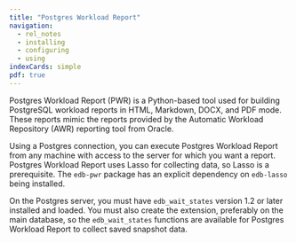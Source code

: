 ```yaml
---
title: "Postgres Workload Report"
navigation:
  - rel_notes
  - installing
  - configuring
  - using
indexCards: simple
pdf: true
---
```


Postgres Workload Report (PWR) is a Python-based tool used for building PostgreSQL workload reports in HTML, Markdown, DOCX, and PDF mode. These reports mimic the reports provided by the Automatic Workload Repository (AWR) reporting tool from Oracle.

Using a Postgres connection, you can execute Postgres Workload Report from any machine with access to the server for which you want a report. Postgres Workload Report uses Lasso for collecting data, so Lasso is a prerequisite. The `edb-pwr` package has an explicit dependency on `edb-lasso` being installed.

On the Postgres server, you must have `edb_wait_states` version 1.2 or later installed and loaded. You must also create the extension,
preferably on the main database, so the `edb_wait_states` functions are available for Postgres Workload Report to collect saved snapshot data.